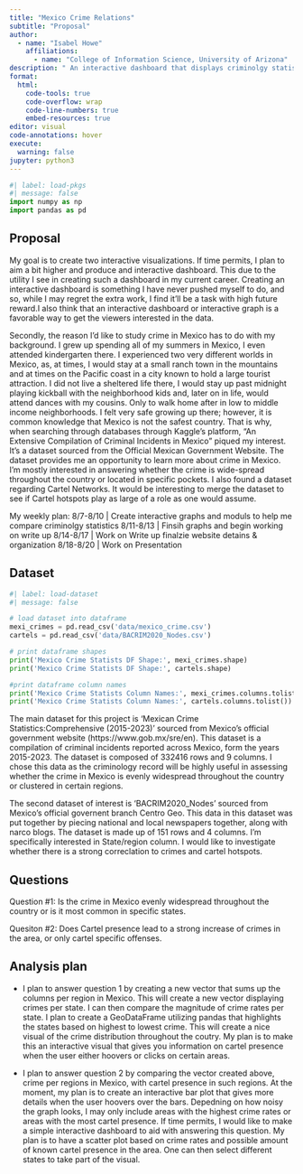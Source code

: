 ```yaml
---
title: "Mexico Crime Relations"
subtitle: "Proposal"
author: 
  - name: "Isabel Howe"
    affiliations:
      - name: "College of Information Science, University of Arizona"
description: " An interactive dashboard that displays criminolgy statistcs based in Mexico."
format:
  html:
    code-tools: true
    code-overflow: wrap
    code-line-numbers: true
    embed-resources: true
editor: visual
code-annotations: hover
execute:
  warning: false
jupyter: python3
---
```


```python
#| label: load-pkgs
#| message: false
import numpy as np
import pandas as pd
```

## Proposal 

  My goal is to create two interactive visualizations. If time permits, I plan to aim a bit higher and produce and interactive dashboard. 
This due to the utility I see in creating such a dashboard in my current career. Creating an interactive dashboard is something I have never 
pushed myself to do, and so, while I may regret the extra work, I find it'll be a task with high future reward.I also think that an interactive 
dashboard or interactive graph is a favorable way to get the viewers interested in the data.

  Secondly, the reason I'd like to study crime in Mexico has to do with my background. I grew up spending all of my summers in Mexico, I
even attended kindergarten there. I experienced two very different worlds in Mexico, as, at times, I would stay at a small ranch town in the
mountains and at times on the Pacific coast in a city known to hold a large tourist attraction. I did not live a sheltered life there,
I would stay up past midnight playing kickball with the neighborhood kids and, later on in life, would attend dances with my cousins. Only
to walk home after in low to middle income neighborhoods. I felt very safe growing up there; however, it is common knowledge that Mexico
is not the safest country. That is why, when searching through databases through Kaggle's platform, "An Extensive Compilation of Criminal
Incidents in Mexico" piqued my interest. It's a dataset sourced from the Official Mexican Government Website. The dataset provides me an
opportunity to learn more about crime in Mexico. I'm mostly interested in answering whether the crime is wide-spread throughout the country
or located in specific pockets. I also found a dataset regarding Cartel Networks. It would be interesting to merge the dataset to see if
Cartel hotspots play as large of a role as one would assume.

My weekly plan:
8/7-8/10  | Create interactive graphs and moduls to help me compare criminolgy statistics
8/11-8/13 | Finsih graphs and begin working on write up
8/14-8/17 | Work on Write up finalzie website detains & organization
8/18-8/20 | Work on Presentation


## Dataset

```python
#| label: load-dataset
#| message: false

# load dataset into dataframe
mexi_crimes = pd.read_csv('data/mexico_crime.csv')
cartels = pd.read_csv('data/BACRIM2020_Nodes.csv')

# print dataframe shapes
print('Mexico Crime Statists DF Shape:', mexi_crimes.shape)
print('Mexico Crime Statists DF Shape:', cartels.shape)

#print dataframe column names
print('Mexico Crime Statists Column Names:', mexi_crimes.columns.tolist())
print('Mexico Crime Statists Column Names:', cartels.columns.tolist())
```

The main dataset for this project is 'Mexican Crime Statistics:Comprehensive (2015-2023)' sourced from Mexico's official government website (https://www.gob.mx/sre/en).
This dataset is a compilation of criminal incidents reported across Mexico, form the years 2015-2023. The dataset is composed of 332416 rows and  9 columns. I chose 
this data as the criminology record will be highly useful in assessing whether the crime in Mexico is evenly widespread throughout the country or clustered in certain regions. 

The second dataset of interest is 'BACRIM2020_Nodes' sourced from Mexico's official governent branch Centro Geo. This data in this dataset was put together by piecing 
national and local newspapers together, along with narco blogs. The dataset is made up of 151 rows and 4 columns. I'm specifically interested in State/region column. I 
would like to investigate whether there is a strong correclation to crimes and cartel hotspots. 


## Questions

Question #1: Is the crime in Mexico evenly widespread throughout the country or is it most common in specific states.

Quesiton #2: Does Cartel presence lead to a strong increase of crimes in the area, or only cartel specific offenses. 

## Analysis plan

- I plan to answer question 1 by creating a new vector that sums up the columns per region in Mexico. This will create a new vector displaying crimes per state. 
I can then compare the magnitude of crime rates per state. I plan to create a  GeoDataFrame utilizing pandas that highlights the states based on highest to 
lowest crime. This will create a nice visual of the crime distribution throughout the coutry.  My plan is to make this an interactive visual that gives you 
information on cartel presence when the user either hoovers or clicks on certain areas. 

- I plan to answer question 2 by comparing the vector created above, crime per regions in Mexico, with cartel presence in such regions. At the moment, my plan is 
to create an interactive bar plot that gives more details when the user hoovers over the bars. Depedning on how noisy the graph looks, I may only include areas with 
the highest crime rates or areas with the most cartel presence. If time permits, I would like to make a simple interactive dashboard to aid with answering this question. 
My plan is to have a scatter plot based on crime rates and possible amount of known cartel presence in the area. One can then select different states to take part of the visual. 